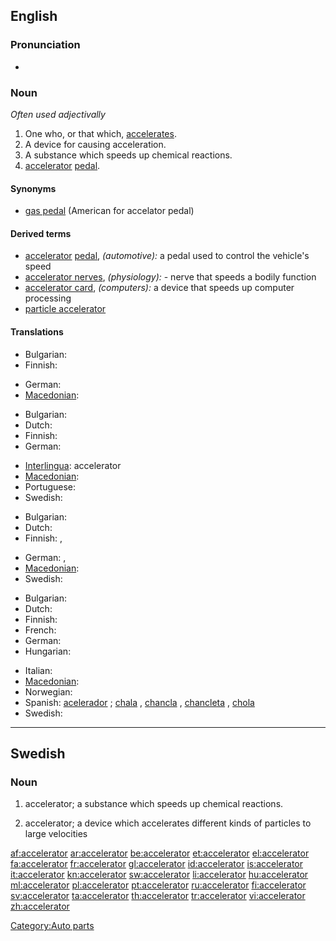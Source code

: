 ==English==

===Pronunciation===
* {{audio|en-us-accelerator.ogg|Audio (US)}}

===Noun===
{{en-noun}}  ''Often used adjectivally''

# One who, or that which, [[accelerate]]s.
# A device for causing acceleration.
# A substance which speeds up chemical reactions.
# [[accelerator]] [[pedal]].

{{rfc|Not clear what "Often used adjectivally" refers to - plural, singular or both}}

====Synonyms====
* [[gas pedal]] (American for accelator pedal)

====Derived terms====
* [[accelerator]] [[pedal]], ''(automotive):'' a pedal used to control the vehicle's speed
* [[accelerator nerves]], ''(physiology):'' - nerve that speeds a bodily function
* [[accelerator card]], ''(computers):'' a device that speeds up computer processing
* [[particle accelerator]]

====Translations====
{{trans-top|one who, or that which, accelerates}}
* Bulgarian: {{t|bg|ускорител}}
* Finnish: {{t|fi|kiihdyttäjä}}
{{trans-mid}}
* German: {{t+|de|Beschleuniger|m}}
* [[Macedonian]]: {{t|mk|забрзувач|m|tr=zab'rzuvač}}
{{trans-bottom}}

{{trans-top|a device for causing acceleration}}
* Bulgarian: {{t|bg|ускорител}}
* Dutch: {{t|nl|versneller|m}}
* Finnish: {{t-|fi|kiihdytin}}
* German: {{t+|de|Beschleuniger|m}}
{{trans-mid}}
* [[Interlingua]]: accelerator
* [[Macedonian]]: {{t|mk|забрзувач|m|tr=zab'rzuvač}}
* Portuguese: {{t+|pt|acelerador}}
* Swedish: {{t+|sv|accelerator|c}}
{{trans-bottom}}

{{trans-top|a substance which speeds up chemical reactions}}
* Bulgarian: {{t+|bg|катализатор}}
* Dutch: {{t-|nl|katalysator|m}}
* Finnish: {{t-|fi|katalyytti}},  {{t-|fi|kiihdytin}}
{{trans-mid}}
* German: {{t+|de|Beschleuniger|m}}, {{t+|de|Katalysator|m}}
* [[Macedonian]]: {{t-|mk|катализатор|m|tr=katalizátor}}
* Swedish: {{t+|sv|accelerator|c}}
{{trans-bottom}}

{{trans-top|accelerator pedal}}
* Bulgarian: {{t|bg|педал за газта}}
* Dutch: {{t-|nl|gaspedaal|n}}
* Finnish: {{t-|fi|kaasupoljin}}
* French: {{t+|fr|accélérateur|m}}
* German: {{t+|de|Gaspedal|n}}
* Hungarian: {{t+|hu|gázpedál}}
{{trans-mid}}
* Italian: {{t+|it|acceleratore}}
* [[Macedonian]]: {{t|mk|педал за гас|m|tr=pédal za gas}}
* Norwegian: {{t+|no|gasspedal}}
* Spanish: [[acelerador]] {{m}} ; {{italbrac|colloquial}} [[chala]] {{f}} {{italbrac|Chile}}, [[chancla]] {{f}}  {{italbrac|Costa Rica}}, [[chancleta]] {{f}} {{italbrac|Colombia}}, [[chola]] {{f}} {{italbrac|Venezuela}}
* Swedish: {{t|sv|gaspedal|c}}
{{trans-bottom}}

[[Category:Auto parts]]

----

==Swedish==

===Noun===
{{sv-noun-reg-er}}
{{infl|sv|noun|g=c}}

# {{context|lang=sv|chemistry}} accelerator; a substance which speeds up chemical reactions.
# {{context|lang=sv|physics}} accelerator; a device which accelerates different kinds of particles to large velocities

[[af:accelerator]]
[[ar:accelerator]]
[[be:accelerator]]
[[et:accelerator]]
[[el:accelerator]]
[[fa:accelerator]]
[[fr:accelerator]]
[[gl:accelerator]]
[[id:accelerator]]
[[is:accelerator]]
[[it:accelerator]]
[[kn:accelerator]]
[[sw:accelerator]]
[[li:accelerator]]
[[hu:accelerator]]
[[ml:accelerator]]
[[pl:accelerator]]
[[pt:accelerator]]
[[ru:accelerator]]
[[fi:accelerator]]
[[sv:accelerator]]
[[ta:accelerator]]
[[th:accelerator]]
[[tr:accelerator]]
[[vi:accelerator]]
[[zh:accelerator]]